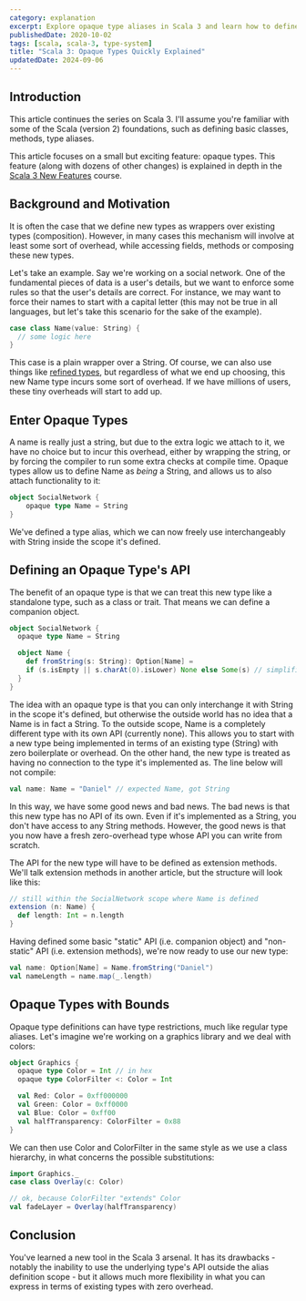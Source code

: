 ```yaml
---
category: explanation
excerpt: Explore opaque type aliases in Scala 3 and learn how to define new types with zero overhead
publishedDate: 2020-10-02
tags: [scala, scala-3, type-system]
title: "Scala 3: Opaque Types Quickly Explained"
updatedDate: 2024-09-06
---
```


## Introduction

This article continues the series on Scala 3. I'll assume you're familiar with some of the Scala (version 2) foundations, such as defining basic classes, methods, type aliases.

This article focuses on a small but exciting feature: opaque types. This feature (along with dozens of other changes) is explained in depth in the [Scala 3 New Features](/courses/scala-3-new-features) course.

## Background and Motivation

It is often the case that we define new types as wrappers over existing types (composition). However, in many cases this mechanism will involve at least some sort of overhead, while accessing fields, methods or composing these new types.

Let's take an example. Say we're working on a social network. One of the fundamental pieces of data is a user's details, but we want to enforce some rules so that the user's details are correct. For instance, we may want to force their names to start with a capital letter (this may not be true in all languages, but let's take this scenario for the sake of the example).

```scala
case class Name(value: String) {
  // some logic here
}
```

This case is a plain wrapper over a String. Of course, we can also use things like [refined types](https://www.youtube.com/watch?v=IDrGbsupaok), but regardless of what we end up choosing, this new Name type incurs some sort of overhead. If we have millions of users, these tiny overheads will start to add up.

## Enter Opaque Types

A name is really just a string, but due to the extra logic we attach to it, we have no choice but to incur this overhead, either by wrapping the string, or by forcing the compiler to run some extra checks at compile time. Opaque types allow us to define Name as _being_ a String, and allows us to also attach functionality to it:

```scala
object SocialNetwork {
    opaque type Name = String
}
```

We've defined a type alias, which we can now freely use interchangeably with String inside the scope it's defined.

## Defining an Opaque Type's API

The benefit of an opaque type is that we can treat this new type like a standalone type, such as a class or trait. That means we can define a companion object.

```scala
object SocialNetwork {
  opaque type Name = String

  object Name {
    def fromString(s: String): Option[Name] =
    if (s.isEmpty || s.charAt(0).isLower) None else Some(s) // simplified
  }
}
```

The idea with an opaque type is that you can only interchange it with String in the scope it's defined, but otherwise the outside world has no idea that a Name is in fact a String. To the outside scope, Name is a completely different type with its own API (currently none). This allows you to start with a new type being implemented in terms of an existing type (String) with zero boilerplate or overhead. On the other hand, the new type is treated as having no connection to the type it's implemented as. The line below will not compile:

```scala
val name: Name = "Daniel" // expected Name, got String
```

In this way, we have some good news and bad news. The bad news is that this new type has no API of its own. Even if it's implemented as a String, you don't have access to any String methods. However, the good news is that you now have a fresh zero-overhead type whose API you can write from scratch.

The API for the new type will have to be defined as extension methods. We'll talk extension methods in another article, but the structure will look like this:

```scala
// still within the SocialNetwork scope where Name is defined
extension (n: Name) {
  def length: Int = n.length
}
```

Having defined some basic "static" API (i.e. companion object) and "non-static" API (i.e. extension methods), we're now ready to use our new type:

```scala
val name: Option[Name] = Name.fromString("Daniel")
val nameLength = name.map(_.length)
```

## Opaque Types with Bounds

Opaque type definitions can have type restrictions, much like regular type aliases. Let's imagine we're working on a graphics library and we deal with colors:

```scala
object Graphics {
  opaque type Color = Int // in hex
  opaque type ColorFilter <: Color = Int

  val Red: Color = 0xff000000
  val Green: Color = 0xff0000
  val Blue: Color = 0xff00
  val halfTransparency: ColorFilter = 0x88
}
```

We can then use Color and ColorFilter in the same style as we use a class hierarchy, in what concerns the possible substitutions:

```scala
import Graphics._
case class Overlay(c: Color)

// ok, because ColorFilter "extends" Color
val fadeLayer = Overlay(halfTransparency)
```

## Conclusion

You've learned a new tool in the Scala 3 arsenal. It has its drawbacks - notably the inability to use the underlying type's API outside the alias definition scope - but it allows much more flexibility in what you can express in terms of existing types with zero overhead.
